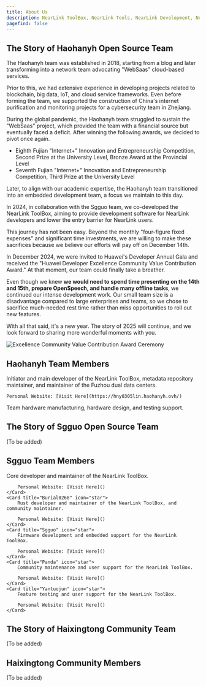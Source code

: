 ```yaml
---
title: About Us
description: NearLink ToolBox, NearLink Tools, NearLink Development, NearLink, NearLink ToolBox, Introduction to the NearLink ToolBox Development Team, and a great story
pagefind: false
---
```



## The Story of Haohanyh Open Source Team

The Haohanyh team was established in 2018, starting from a blog and later transforming into a network team advocating "WebSaas" cloud-based services.

Prior to this, we had extensive experience in developing projects related to blockchain, big data, IoT, and cloud service frameworks. Even before forming the team, we supported the construction of China's internet purification and monitoring projects for a cybersecurity team in Zhejiang.

During the global pandemic, the Haohanyh team struggled to sustain the "WebSaas" project, which provided the team with a financial source but eventually faced a deficit. After winning the following awards, we decided to pivot once again.

- Eighth Fujian "Internet+" Innovation and Entrepreneurship Competition, Second Prize at the University Level, Bronze Award at the Provincial Level
- Seventh Fujian "Internet+" Innovation and Entrepreneurship Competition, Third Prize at the University Level

Later, to align with our academic expertise, the Haohanyh team transitioned into an embedded development team, a focus we maintain to this day.

In 2024, in collaboration with the Sgguo team, we co-developed the NearLink ToolBox, aiming to provide development software for NearLink developers and lower the entry barrier for NearLink users.

This journey has not been easy. Beyond the monthly "four-figure fixed expenses" and significant time investments, we are willing to make these sacrifices because we believe our efforts will pay off on December 14th.

In December 2024, we were invited to Huawei's Developer Annual Gala and received the "Huawei Developer Excellence Community Value Contribution Award." At that moment, our team could finally take a breather.

Even though we knew **we would need to spend time presenting on the 14th and 15th, prepare OpenSpeech, and handle many offline tasks**, we continued our intense development work. Our small team size is a disadvantage compared to large enterprises and teams, so we chose to sacrifice much-needed rest time rather than miss opportunities to roll out new features.

With all that said, it's a new year. The story of 2025 will continue, and we look forward to sharing more wonderful moments with you.

![Excellence Community Value Contribution Award Ceremony](https://s2.loli.net/2025/01/03/hHx1Nq9lm8Q35bD.jpg)

## Haohanyh Team Members

<Card title="Lin.Meng." icon="star">
    Initiator and main developer of the NearLink ToolBox, metadata repository maintainer, and maintainer of the Fuzhou dual data centers.

    Personal Website: [Visit Here](https://hny0305lin.haohanyh.ovh/)
</Card>
<Card title="Liu & Dai" icon="star">
    Team hardware manufacturing, hardware design, and testing support.
</Card>

## The Story of Sgguo Open Source Team

(To be added)

## Sgguo Team Members

<CardGrid stagger>
    <Card title="MiraHikari" icon="star">
        Core developer and maintainer of the NearLink ToolBox.

        Personal Website: [Visit Here]()
    </Card>
    <Card title="Burial0268" icon="star">
        Rust developer and maintainer of the NearLink ToolBox, and community maintainer.

        Personal Website: [Visit Here]()
    </Card>
    <Card title="Sgguo" icon="star">
        Firmware development and embedded support for the NearLink ToolBox.

        Personal Website: [Visit Here]()
    </Card>
    <Card title="Panda" icon="star">
        Community maintenance and user support for the NearLink ToolBox.

        Personal Website: [Visit Here]()
    </Card>
    <Card title="Yantuojun" icon="star">
        Feature testing and user support for the NearLink ToolBox.

        Personal Website: [Visit Here]()
    </Card>
</CardGrid>

## The Story of Haixingtong Community Team

(To be added)

## Haixingtong Community Members

(To be added)
```